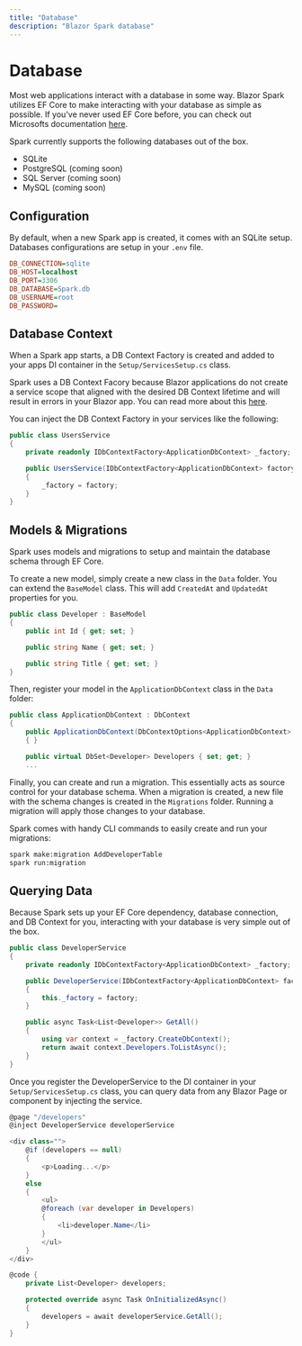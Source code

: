 ```yaml
---
title: "Database"
description: "Blazor Spark database"
---
```


# Database

Most web applications interact with a database in some way. Blazor Spark utilizes EF Core to make interacting with your database as simple as possible.
If you've never used EF Core before, you can check out Microsofts documentation [here](https://learn.microsoft.com/en-us/ef/core/).

Spark currently supports the following databases out of the box.
- SQLite
- PostgreSQL <span class="text-green-500">(coming soon)</span>
- SQL Server <span class="text-green-500">(coming soon)</span>
- MySQL <span class="text-green-500">(coming soon)</span>

## Configuration
By default, when a new Spark app is created, it comes with an SQLite setup. Databases configurations are setup in your `.env` file.
```ini
DB_CONNECTION=sqlite
DB_HOST=localhost
DB_PORT=3306
DB_DATABASE=Spark.db
DB_USERNAME=root
DB_PASSWORD=
```

## Database Context
When a Spark app starts, a DB Context Factory is created and added to your apps DI container in the `Setup/ServicesSetup.cs` class.

Spark uses a DB Context Facory because Blazor applications do not create a service scope that aligned with the desired DB Context lifetime and will result in errors in your Blazor app.
You can read more about this [here](https://learn.microsoft.com/en-us/ef/core/dbcontext-configuration/#using-a-dbcontext-factory-eg-for-blazor).

You can inject the DB Context Factory in your services like the following:

```csharp
public class UsersService
{
    private readonly IDbContextFactory<ApplicationDbContext> _factory;

    public UsersService(IDbContextFactory<ApplicationDbContext> factory)
    {
        _factory = factory;
    }
}
```

## Models & Migrations

Spark uses models and migrations to setup and maintain the database schema through EF Core.

To create a new model, simply create a new class in the `Data` folder. You can extend the `BaseModel` class. This will add `CreatedAt` and `UpdatedAt` properties for you.

```csharp
public class Developer : BaseModel
{
    public int Id { get; set; }

    public string Name { get; set; }

    public string Title { get; set; }
}
```

Then, register your model in the `ApplicationDbContext` class in the `Data` folder:
```csharp
public class ApplicationDbContext : DbContext
{
    public ApplicationDbContext(DbContextOptions<ApplicationDbContext> options) : base(options)
    { }

    public virtual DbSet<Developer> Developers { set; get; }
    ...
```

Finally, you can create and run a migration. This essentially acts as source control for your database schema. When a migration is created, a new file with the schema changes is created in the `Migrations` folder. Running a migration will apply those changes to your database.

Spark comes with handy CLI commands to easily create and run your migrations:
```bash
spark make:migration AddDeveloperTable
spark run:migration
```

## Querying Data
Because Spark sets up your EF Core dependency, database connection, and DB Context for you, interacting with your database is very simple out of the box.
```csharp
public class DeveloperService
{
    private readonly IDbContextFactory<ApplicationDbContext> _factory;

    public DeveloperService(IDbContextFactory<ApplicationDbContext> factory)
    {
        this._factory = factory;
    }

    public async Task<List<Developer>> GetAll()
    {
        using var context = _factory.CreateDbContext();
        return await context.Developers.ToListAsync();
    }
}
```

Once you register the DeveloperService to the DI container in your `Setup/ServicesSetup.cs` class, you can query data from any Blazor Page or component by injecting the service.
```csharp
@page "/developers"
@inject DeveloperService developerService

<div class="">
    @if (developers == null)
    {
        <p>Loading...</p>
    }
    else
    {
        <ul>
        @foreach (var developer in Developers)
        {
            <li>developer.Name</li>
        }
        </ul>
    }
</div>

@code {
	private List<Developer> developers;

	protected override async Task OnInitializedAsync()
	{
		developers = await developerService.GetAll();
	}
}
```